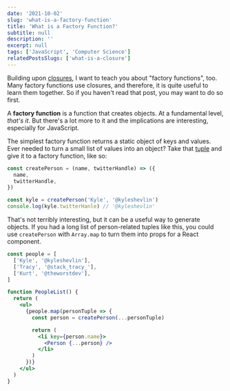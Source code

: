 ```yaml
---
date: '2021-10-02'
slug: 'what-is-a-factory-function'
title: 'What is a Factory Function?'
subtitle: null
description: ''
excerpt: null
tags: ['JavaScript', 'Computer Science']
relatedPostsSlugs: ['what-is-a-closure']
---
```


Building upon [closures](/what-is-a-closure), I want to teach you about "factory functions", too. Many factory functions use closures, and therefore, it is quite useful to learn them together. So if you haven't read that post, you may want to do so first.

A **factory function** is a function that creates objects. At a fundamental level, _that's it_. But there's a lot more to it and the implications are interesting, especially for JavaScript.

The simplest factory function returns a static object of keys and values. Ever needed to turn a small list of values into an object? Take that [tuple](/what-is-a-tuple) and give it to a factory function, like so:

```javascript
const createPerson = (name, twitterHandle) => ({
  name,
  twitterHandle,
})

const kyle = createPerson('Kyle', '@kyleshevlin')
console.log(kyle.twitterHanle) // '@kyleshevlin'
```

That's not terribly interesting, but it can be a useful way to generate objects. If you had a long list of person-related tuples like this, you could use `createPerson` with `Array.map` to turn them into props for a React component.

```jsx
const people = [
  ['Kyle', '@kyleshevlin'],
  ['Tracy', '@stack_tracy_'],
  ['Kurt', '@theworstdev'],
]

function PeopleList() {
  return (
    <ul>
      {people.map(personTuple => {
        const person = createPerson(...personTuple)

        return (
          <li key={person.name}>
            <Person {...person} />
          </li>
        )
      })}
    </ul>
  )
}
```
